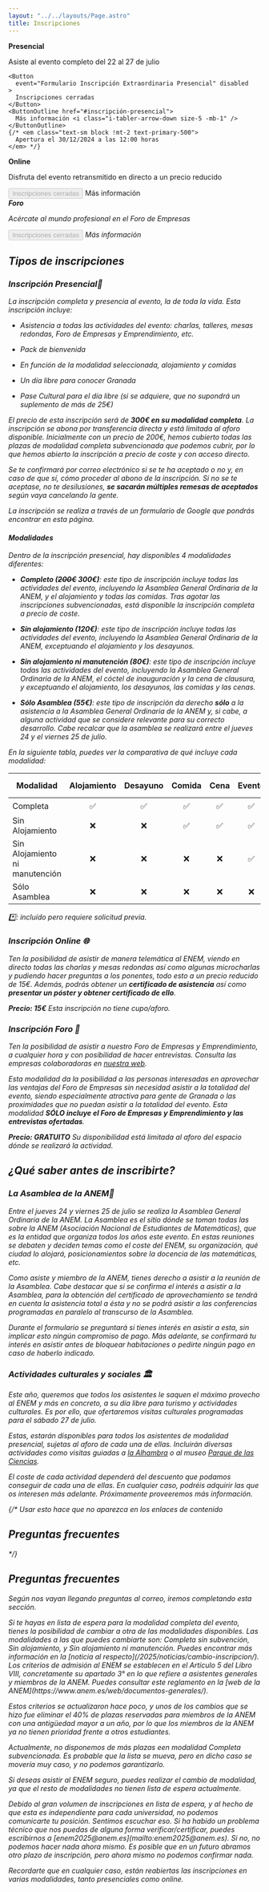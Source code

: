 ```yaml
---
layout: "../../layouts/Page.astro"
title: Inscripciones
---
```



<section class="not-prose flex flex-row justify-center items-center text-center py-10 *:px-4 *:max-w-80 flex-1 flex-wrap gap-10 *:bg-clear *:dark:bg-dark *:rounded-lg *:py-4">
  <div>
    <strong class="text-xl">Presencial</strong>
    <p>Asiste al evento completo del 22 al 27 de julio</p>

    <Button
      event="Formulario Inscripción Extraordinaria Presencial" disabled
    >
      Inscripciones cerradas
    </Button>
    <ButtonOutline href="#inscripción-presencial">
      Más información <i class="i-tabler-arrow-down size-5 -mb-1" />
    </ButtonOutline>
    {/* <em class="text-sm block !mt-2 text-primary-500">
      Apertura el 30/12/2024 a las 12:00 horas
    </em> */}

  </div>
  <div>
    <strong class="text-xl">Online</strong>
    <p>Disfruta del evento retransmitido en directo a un precio reducido</p>
    <Button disabled>
      Inscripciones cerradas
    </Button>
    <ButtonOutline href="#inscripción-online">
      Más información <i class="i-tabler-arrow-down size-5 -mb-1" />
    </ButtonOutline>
  </div>
  <div>
    <strong class="text-xl">Foro</strong>
    <p>Acércate al mundo profesional en el Foro de Empresas</p>
    <Button disabled>
      Inscripciones cerradas
    </Button>
    <ButtonOutline href="#inscripción-foro">
      Más información <i class="i-tabler-arrow-down size-5 -mb-1" />
    </ButtonOutline>
  </div>
</section>

## Tipos de inscripciones

### Inscripción Presencial📍

La inscripción completa y presencia al evento, la de toda la vida. Esta
inscripción incluye:

- Asistencia a todas las actividades del evento: charlas, talleres, mesas
  redondas, Foro de Empresas y Emprendimiento, etc.

- Pack de bienvenida

- En función de la modalidad seleccionada, alojamiento y comidas

- Un día libre para conocer Granada

- Pase Cultural para el día libre (si se adquiere, que no supondrá un suplemento
  de más de 25€)

El precio de esta inscripción será de **300€ en su modalidad completa**. La
inscripción se abona por transferencia directa y está limitada al aforo
disponible. Inicialmente con un precio de 200€, hemos cubierto todas las plazas
de modalidad completa subvencionada que podemos cubrir, por lo que hemos abierto
la inscripción a precio de coste y con acceso directo.

Se te confirmará por correo electrónico si se te ha aceptado o no y, en caso de
que sí, cómo proceder al abono de la inscripción. Si no se te aceptase, no te
desilusiones, **se sacarán múltiples remesas de aceptados** según vaya
cancelando la gente.

La inscripción se realiza a través de un formulario de Google que pondrás
encontrar en esta página.

#### Modalidades

Dentro de la inscripción presencial, hay disponibles 4 modalidades diferentes:

- **Completo (~~200€~~ 300€)**: este tipo de inscripción incluye todas las
  actividades del evento, incluyendo la Asamblea General Ordinaria de la ANEM, y
  el alojamiento y todas las comidas. _Tras agotar las inscripciones
  subvencionadas, está disponible la inscripción completa a precio de coste._

- **Sin alojamiento (120€)**: este tipo de inscripción incluye todas las
  actividades del evento, incluyendo la Asamblea General Ordinaria de la ANEM,
  exceptuando el alojamiento y los desayunos.

- **Sin alojamiento ni manutención (80€)**: este tipo de inscripción incluye
  todas las actividades del evento, incluyendo la Asamblea General Ordinaria de
  la ANEM, el cóctel de inauguración y la cena de clausura, y exceptuando el
  alojamiento, los desayunos, las comidas y las cenas.

- **Sólo Asamblea (55€)**: este tipo de inscripción da derecho **sólo** a la
  asistencia a la Asamblea General Ordinaria de la ANEM y, si cabe, a alguna
  actividad que se considere relevante para su correcto desarrollo. Cabe
  recalcar que la asamblea se realizará entre el jueves 24 y el viernes 25 de
  julio.

En la siguiente tabla, puedes ver la comparativa de qué incluye cada modalidad:

<div class="overflow-x-auto max-w-[100%]">

| Modalidad                      | Alojamiento | Desayuno | Comida | Cena | Evento | Cena de Clausura | Cóctel Inaugural | Asamblea |
| ------------------------------ | :---------: | :------: | :----: | :--: | :----: | :--------------: | :--------------: | :------: |
| Completa                       |     ✅      |    ✅    |   ✅   |  ✅  |   ✅   |        ✅        |        ✅        |   \*️⃣    |
| Sin Alojamiento                |     ❌      |    ❌    |   ✅   |  ✅  |   ✅   |        ✅        |        ✅        |   \*️⃣    |
| Sin Alojamiento ni manutención |     ❌      |    ❌    |   ❌   |  ❌  |   ✅   |        ✅        |        ✅        |   \*️⃣    |
| Sólo Asamblea                  |     ❌      |    ❌    |   ❌   |  ❌  |   ❌   |        ❌        |        ❌        |    ✅    |

</div>

\*️⃣: _incluído pero requiere solicitud previa._

### Inscripción Online 🌐

Ten la posibilidad de asistir de manera telemática al ENEM, viendo en directo
todas las charlas y mesas redondas así como algunas microcharlas y pudiendo
hacer preguntas a los ponentes, todo esto a un precio reducido de 15€. Además,
podrás obtener un **certificado de asistencia** así como **presentar un póster y
obtener certificado de ello**.

**Precio: 15€** _Esta inscripción no tiene cupo/aforo._

### Inscripción Foro 💼

Ten la posibilidad de asistir a nuestro Foro de Empresas y Emprendimiento, a
cualquier hora y con posibilidad de hacer entrevistas. Consulta las empresas
colaboradoras en [nuestra web](/2025/colaboracion/colaboradores/).

Esta modalidad da la posibilidad a las personas interesadas en aprovechar las
ventajas del Foro de Empresas sin necesidad asistir a la totalidad del evento,
siendo especialmente atractiva para gente de Granada o las proximidades que no
puedan asistir a la totalidad del evento. Esta modalidad **SÓLO incluye el Foro
de Empresas y Emprendimiento y las entrevistas ofertadas**.

**Precio: GRATUITO** _Su disponibilidad está limitada al aforo del espacio dónde
se realizará la actividad._

## ¿Qué saber antes de inscribirte?

### La Asamblea de la ANEM📁

Entre el jueves 24 y viernes 25 de julio se realiza la Asamblea General
Ordinaria de la ANEM. La Asamblea es el sitio dónde se toman todas las sobre la
ANEM (Asociación Nacional de Estudiantes de Matemáticas), que es la entidad que
organiza todos los años este evento. En estas reuniones se debaten y deciden
temas como el coste del ENEM, su organización, qué ciudad lo alojará,
posicionamientos sobre la docencia de las matemáticas, etc.

Como asiste y miembro de la ANEM, tienes derecho a asistir a la reunión de la
Asamblea. Cabe destacar que si se confirma el interés a asistir a la Asamblea,
para la obtención del certificado de aprovechamiento se tendrá en cuenta la
asistencia total a ésta y no se podrá asistir a las conferencias programadas en
paralelo al transcurso de la Asamblea.

Durante el formulario se preguntará si tienes interés en asistir a esta, sin
implicar esto ningún compromiso de pago. Más adelante, se confirmará tu interés
en asistir antes de bloquear habitaciones o pedirte ningún pago en caso de
haberlo indicado.

### Actividades culturales y sociales 🏛

Este año, queremos que todos los asistentes le saquen el máximo provecho al ENEM
y más en concreto, a su día libre para turismo y actividades culturales. Es por
ello, que ofertaremos visitas culturales programadas para el sábado 27 de julio.

Estas, estarán disponibles para todos los asistentes de modalidad presencial,
sujetas al aforo de cada una de ellas. Incluirán diversas actividades como
visitas guiadas a [la Alhambra](https://www.alhambra-patronato.es/) o al museo
[Parque de las Ciencias](https://www.parqueciencias.com/).

El coste de cada actividad dependerá del descuento que podamos conseguir de cada
una de ellas. En cualquier caso, podréis adquirir las que os interesen más
adelante. Próximamente proveeremos más información.

{/* Usar esto hace que no aparezca en los enlaces de contenido <h2 id="faq">Preguntas frecuentes</h2> */}

## Preguntas frecuentes

_Según nos vayan llegando preguntas al correo, iremos completando esta sección._


<Accordion title="Estoy en lista de espera, ¿cómo cambio de modalidad?">
  Si te hayas en lista de espera para la modalidad completa del evento, tienes
  la posibilidad de cambiar a otra de las modalidades disponibles. Las
  modalidades a las que puedes cambiarte son: Completa sin subvención, Sin
  alojamiento, y Sin alojamiento ni manutención. Puedes encontrar más
  información en la [noticia al respecto](/2025/noticias/cambio-inscripcion/).
</Accordion>

<Accordion title="¿Qué criterio seguís para seleccionar a la gente?">
  Los criterios de admisión al ENEM se establecen en el Artículo 5 del Libro VIII, concretamente su apartado 3° en lo que refiere a asistentes generales y miembros de la ANEM. Puedes consultar este reglamento en la [web de la ANEM](https://www.anem.es/web/documentos-generales/).

Estos criterios se actualizaron hace poco, y unos de los cambios que se hizo fue
eliminar el 40% de plazas reservadas para miembros de la ANEM con una antigüedad
mayor a un año, por lo que los miembros de la ANEM ya no tienen prioridad frente
a otros estudiantes.

</Accordion>

<Accordion title="Estoy en lista de espera, ¿tengo posibilidades de entrar?">
  Actualmente, no disponemos de más plazas een modalidad Completa subvencionada. Es probable que la lista se mueva, pero en dicho caso se movería muy caso, y no podemos garantizarlo.

Si deseas asistir al ENEM seguro, puedes realizar el cambio de modalidad, ya que
el resto de modalidades no tienen lista de espera actualmente.

</Accordion>

<Accordion title="¿Puedo saber mi posición en la lista de espera?">
  Debido al gran volumen de inscripciones en lista de espera, y al hecho de que
  esta es independiente para cada universidad, no podemos comunicarte tu
  posición.
</Accordion>

<Accordion title="Me he olvidado de inscribirme o ha habido un error, ¿puedo solucionarlo?">
  Sentimos escuchar eso. Si ha habido un problema técnico que nos puedas de alguna forma verificar/certificar, puedes escribirnos a [enem2025@anem.es](mailto:enem2025@anem.es). Si no, no podemos hacer nada ahora mismo. Es posible que en un futuro abramos otro plazo de inscripción, pero ahora mismo no podemos confirmar nada.

Recordarte que en cualquier caso, están reabiertas las inscripciones en varias
modalidades, tanto presenciales como online.

</Accordion>
